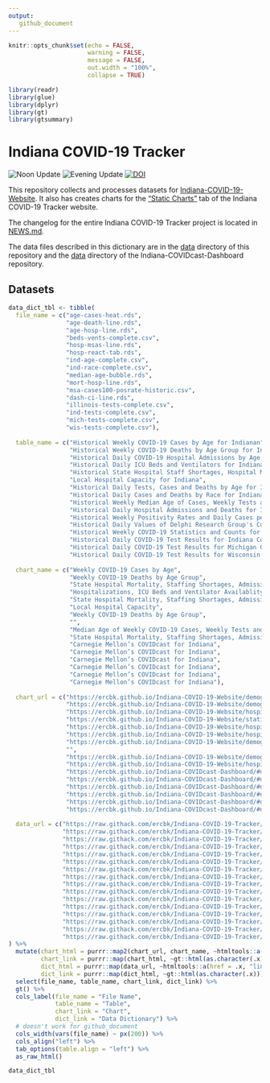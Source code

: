 ```yaml
---
output: 
   github_document
---
```



```r
knitr::opts_chunk$set(echo = FALSE,
                      warning = FALSE,
                      message = FALSE,
                      out.width = "100%",
                      collapse = TRUE)

library(readr)
library(glue)
library(dplyr)
library(gt)
library(gtsummary)
```

# Indiana COVID-19 Tracker  
![Noon Update](https://github.com/ercbk/Indiana-COVID-19-Tracker/workflows/Noon%20Update/badge.svg)
![Evening Update](https://github.com/ercbk/Indiana-COVID-19-Tracker/workflows/Evening%20Update/badge.svg)
[![DOI](https://zenodo.org/badge/253142394.svg)](https://zenodo.org/badge/latestdoi/253142394)


This repository collects and processes datasets for [Indiana-COVID-19-Website](https://github.com/ercbk/Indiana-COVID-19-Website). It also has creates charts for the ["Static Charts"](https://ercbk.github.io/Indiana-COVID-19-Website/static.html) tab of the Indiana COVID-19 Tracker website.  


The changelog for the entire Indiana COVID-19 Tracker project is located in [NEWS.md](https://github.com/ercbk/Indiana-COVID-19-Tracker/blob/master/NEWS.md).  


The data files described in this dictionary are in the [data](https://github.com/ercbk/Indiana-COVID-19-Tracker/tree/master/data) directory of this repository and the [data](https://github.com/ercbk/Indiana-COVIDcast-Dashboard/tree/master/data) directory of the Indiana-COVIDcast-Dashboard repository.  

## Datasets 

```r

data_dict_tbl <- tibble(
  file_name = c("age-cases-heat.rds",
                "age-death-line.rds",
                "age-hosp-line.rds",
                "beds-vents-complete.csv",
                "hosp-msas-line.rds",
                "hosp-react-tab.rds",
                "ind-age-complete.csv",
                "ind-race-complete.csv",
                "median-age-bubble.rds",
                "mort-hosp-line.rds",
                "msa-cases100-posrate-historic.csv",
                "dash-ci-line.rds",
                "illinois-tests-complete.csv",
                "ind-tests-complete.csv",
                "mich-tests-complete.csv",
                "wis-tests-complete.csv"),
  
  table_name = c("Historical Weekly COVID-19 Cases by Age for Indianan",
                 "Historical Weekly COVID-19 Deaths by Age Group for Indiana",
                 "Historical Daily COVID-19 Hospital Admissions by Age Group for Indiana",
                 "Historical Daily ICU Beds and Ventilators for Indiana",
                 "Historical State Hospital Staff Shortages, Hospital Mortality Rate, Hospital Admissions and Ages Skewness of Admissions for Indiana",
                 "Local Hospital Capacity for Indiana",
                 "Historical Daily Tests, Cases and Deaths by Age for Indiana",
                 "Historical Daily Cases and Deaths by Race for Indiana",
                 "Historical Weekly Median Age of Cases, Weekly Tests and Deaths for Indiana",
                 "Historical Daily Hospital Admissions and Deaths for Indiana",
                 "Historical Weekly Positivity Rates and Daily Cases per 100,000 Indiana Residents",
                 "Historical Daily Values of Delphi Research Group's Combined Indicator for Indiana",
                 "Historical Weekly COVID-19 Statistics and Counts for Illinois Counties",
                 "Historical Daily COVID-19 Test Results for Indiana Counties",
                 "Historical Daily COVID-19 Test Results for Michigan Counties",
                 "Historical Daily COVID-19 Test Results for Wisconsin Counties"),
  
  chart_name = c("Weekly COVID-19 Cases by Age",
                 "Weekly COVID-19 Deaths by Age Group",
                 "State Hospital Mortality, Staffing Shortages, Admissions",
                 "Hospitalizations, ICU Beds and Ventilator Availablity",
                 "State Hospital Mortality, Staffing Shortages, Admissions",
                 "Local Hospital Capacity",
                 "Weekly COVID-19 Deaths by Age Group",
                 "",
                 "Median Age of Weekly COVID-19 Cases, Weekly Tests and Deaths",
                 "State Hospital Mortality, Staffing Shortages, Admissions",
                 "Carnegie Mellon’s COVIDcast for Indiana",
                 "Carnegie Mellon’s COVIDcast for Indiana",
                 "Carnegie Mellon’s COVIDcast for Indiana",
                 "Carnegie Mellon’s COVIDcast for Indiana",
                 "Carnegie Mellon’s COVIDcast for Indiana",
                 "Carnegie Mellon’s COVIDcast for Indiana"),
  
  chart_url = c("https://ercbk.github.io/Indiana-COVID-19-Website/demographics.html#cases-by-age",
                "https://ercbk.github.io/Indiana-COVID-19-Website/demographics.html#deaths-by-age",
                "https://ercbk.github.io/Indiana-COVID-19-Website/hospitals.html#state-hospital-mortality-staffing-shortages-admissions",
                "https://ercbk.github.io/Indiana-COVID-19-Website/static.html#Hospitalizations,_ICU_Beds_and_Ventilator_Availability",
                "https://ercbk.github.io/Indiana-COVID-19-Website/hospitals.html#state-hospital-mortality-staffing-shortages-admissions",
                "https://ercbk.github.io/Indiana-COVID-19-Website/hospitals.html#local-hospital-capacity",
                "https://ercbk.github.io/Indiana-COVID-19-Website/demographics.html#deaths-by-age",
                "",
                "https://ercbk.github.io/Indiana-COVID-19-Website/demographics.html#median-age-of-cases-tests-deaths",
                "https://ercbk.github.io/Indiana-COVID-19-Website/hospitals.html#state-hospital-mortality-staffing-shortages-admissions",
                "https://ercbk.github.io/Indiana-COVIDcast-Dashboard/#dashboard",
                "https://ercbk.github.io/Indiana-COVIDcast-Dashboard/#dashboard",
                "https://ercbk.github.io/Indiana-COVIDcast-Dashboard/#dashboard",
                "https://ercbk.github.io/Indiana-COVIDcast-Dashboard/#dashboard",
                "https://ercbk.github.io/Indiana-COVIDcast-Dashboard/#dashboard",
                "https://ercbk.github.io/Indiana-COVIDcast-Dashboard/#dashboard"),
  
  data_url = c("https://raw.githack.com/ercbk/Indiana-COVID-19-Tracker/master/data-dictionary.html#Historical_Weekly_COVID-19_Cases_by_Age_for_Indiana",
               "https://raw.githack.com/ercbk/Indiana-COVID-19-Tracker/master/data-dictionary.html#Historical_Weekly_COVID-19_Deaths_by_Age_Group_for_Indiana",
               "https://raw.githack.com/ercbk/Indiana-COVID-19-Tracker/master/data-dictionary.html#Historical_Daily_COVID-19_Hospital_Admissions_by_Age Group_for_Indiana",
               "https://raw.githack.com/ercbk/Indiana-COVID-19-Tracker/master/data-dictionary.html#Historical_Daily_ICU_Beds_and_Ventilators_for_Indiana",
               "https://raw.githack.com/ercbk/Indiana-COVID-19-Tracker/master/data-dictionary.html#Historical_State_Hospital_Staff_Shortages,_Hospital_Mortality_Rate,_Hospital_Admissions_and_Ages_Skewness_of_Admissions_for_Indiana",
               "https://raw.githack.com/ercbk/Indiana-COVID-19-Tracker/master/data-dictionary.html#Local_Hospital_Capacity_for_Indiana",
               "https://raw.githack.com/ercbk/Indiana-COVID-19-Tracker/master/data-dictionary.html#Historical_Daily_Tests,_Cases_and_Deaths_by_Age_for_Indiana",
               "https://raw.githack.com/ercbk/Indiana-COVID-19-Tracker/master/data-dictionary.html#Historical_Daily_Cases_and_Deaths_by_Race_for_Indiana",
               "https://raw.githack.com/ercbk/Indiana-COVID-19-Tracker/master/data-dictionary.html#Historical_Weekly_Median_Age_of_Cases,_Weekly_Tests_and_Deaths_for_Indiana",
               "https://raw.githack.com/ercbk/Indiana-COVID-19-Tracker/master/data-dictionary.html#Historical_Daily_Hospital_Admissions_and_Deaths_for_Indiana",
               "https://raw.githack.com/ercbk/Indiana-COVID-19-Tracker/master/data-dictionary.html#Historical_Weekly_Positivity_Rates_and_Daily_Cases_per_100,000_Indiana_Residents",
               "https://raw.githack.com/ercbk/Indiana-COVID-19-Tracker/master/data-dictionary.html#Historical_Daily_Values_of_Delphi_Research_Group's_Combined_Indicator_for_Indiana",
               "https://raw.githack.com/ercbk/Indiana-COVID-19-Tracker/master/data-dictionary.html#Historical_COVID-19_Statistics_and_Counts_for_Illinois_Counties",
               "https://raw.githack.com/ercbk/Indiana-COVID-19-Tracker/master/data-dictionary.html#Historical_Daily_COVID-19_Test_Results_for_Indiana_Counties",
               "https://raw.githack.com/ercbk/Indiana-COVID-19-Tracker/master/data-dictionary.html#Historical_Daily_COVID-19_Test_Results_for_Michigan_Counties",
               "https://raw.githack.com/ercbk/Indiana-COVID-19-Tracker/master/data-dictionary.html#Historical_Daily_COVID-19_Test_Results_for_Wisconsin_Counties")
) %>% 
  mutate(chart_html = purrr::map2(chart_url, chart_name, ~htmltools::a(href = .x, .y)),
         chart_link = purrr::map(chart_html, ~gt::html(as.character(.x))),
         dict_html = purrr::map(data_url, ~htmltools::a(href = .x, "link")),
         dict_link = purrr::map(dict_html, ~gt::html(as.character(.x)))) %>% 
  select(file_name, table_name, chart_link, dict_link) %>% 
  gt() %>% 
  cols_label(file_name = "File Name",
             table_name = "Table",
             chart_link = "Chart",
             dict_link = "Data Dictionary") %>% 
  # doesn't work for github_document
  cols_width(vars(file_name) ~ px(200)) %>%
  cols_align("left") %>% 
  tab_options(table.align = "left") %>% 
  as_raw_html()

data_dict_tbl

```



